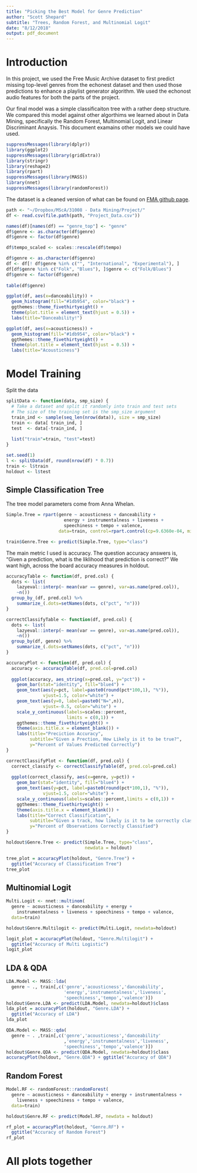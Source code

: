```yaml
---
title: "Picking the Best Model for Genre Prediction"
author: "Scott Shepard"
subtitle: "Trees, Random Forest, and Multinomial Logit"
date: "8/12/2018"
output: pdf_document
---
```


# Introduction

In this project, we used the Free Music Archive dataset to first
predict missing top-level genres from the echonest dataset and
then used those predictions to enhance a playlist generator
algorithm. We used the echonost audio features for both the
parts of the project.

Our final model was a simple classificaiton tree with a rather
deep structure. We compared this model against other algorthims
we learned about in Data Mining, specifically the Random Forest,
Multinomial Logit, and Linear Discriminant Anaysis. This 
document examains other models we could have used.

```r
suppressMessages(library(dplyr))
library(ggplot2)
suppressMessages(library(gridExtra))
library(stringr)
library(reshape2)
library(rpart)
suppressMessages(library(MASS))
library(nnet)
suppressMessages(library(randomForest))
```

The dataset is a cleaned version of what can be found on
[FMA github page](https://github.com/mdeff/fma).

```r
path <- "~/Dropbox/MScA/31008 - Data Mining/Project/"
df <- read.csv(file.path(path, "Project_Data.csv"))

names(df)[names(df) == "genre_top"] <- "genre"
df$genre <- as.character(df$genre)
df$genre <- factor(df$genre)

df$tempo_scaled <- scales::rescale(df$tempo)
```

```r
df$genre <- as.character(df$genre)
df <- df[! df$genre %in% c("", "International", "Experimental"), ]
df[df$genre %in% c("Folk", "Blues"), ]$genre <- c("Folk/Blues")
df$genre <- factor(df$genre)
  
table(df$genre)
```

```r
ggplot(df, aes(x=danceability)) + 
  geom_histogram(fill="#1db954", color="black") + 
  ggthemes::theme_fivethirtyeight() + 
  theme(plot.title = element_text(hjust = 0.5)) +
  labs(title="Danceability!")

ggplot(df, aes(x=acousticness)) + 
  geom_histogram(fill="#1db954", color="black") + 
  ggthemes::theme_fivethirtyeight() + 
  theme(plot.title = element_text(hjust = 0.5)) +
  labs(title="Acousticness")
```

# Model Training

Split the data

```r
splitData <- function(data, smp_size) {
  # Take a dataset and split it randomly into train and test sets
  # The size of the training set is the smp_size argument
  train_ind <- sample(seq_len(nrow(data)), size = smp_size)
  train <- data[ train_ind, ]
  test  <- data[-train_ind, ]
  
  list("train"=train, "test"=test)
}
```

```r
set.seed(1)
l <- splitData(df, round(nrow(df) * 0.7))
train <- l$train
holdout <- l$test
```

## Simple Classification Tree

The tree model parameters come from Anna Whelan.

```r
Simple.Tree = rpart(genre ~ acousticness + danceability + 
                      energy + instrumentalness + liveness +
                      speechiness + tempo + valence,
                    data=train, control=rpart.control(cp=9.6360e-04, minsplit=25, xval=20, maxsurrogate=0))

train$Genre.Tree <- predict(Simple.Tree, type="class")
```

The main metric I used is accuracy. The question accuracy 
answers is, "Given a prediction, what is the liklihood that
prediction is correct?" We want high, across the board accuracy 
measures in holdout.

```r
accuracyTable <- function(df, pred.col) {
  dots <- list(
    lazyeval::interp(~ mean(var == genre), var=as.name(pred.col)),
    ~n())
  group_by_(df, pred.col) %>%
    summarize_(.dots=setNames(dots, c("pct", "n")))
}

correctClassifyTable <- function(df, pred.col) {
  dots <- list(
    lazyeval::interp(~ mean(var == genre), var=as.name(pred.col)),
    ~n())
  group_by(df, genre) %>%
    summarize_(.dots=setNames(dots, c("pct", "n")))
}

accuracyPlot <- function(df, pred.col) {
  accuracy <- accuracyTable(df, pred.col=pred.col)
  
  ggplot(accuracy, aes_string(x=pred.col, y="pct")) + 
    geom_bar(stat="identity", fill="blue4") + 
    geom_text(aes(y=pct, label=paste0(round(pct*100,1), "%")),
              vjust=1.5, color="white") +
    geom_text(aes(y=0, label=paste0("N=",n)),
              vjust=-0.5, color="white") +
    scale_y_continuous(labels=scales::percent, 
                       limits = c(0,1)) +
    ggthemes::theme_fivethirtyeight() +
    theme(axis.title.x = element_blank()) +
    labs(title="Preciction Accuracy",
         subtitle="Given a Prection, How Likely is it to be true?",
         y="Percent of Values Predicted Correctly")
}

correctClassifyPlot <- function(df, pred.col) {
  correct_classify <- correctClassifyTable(df, pred.col=pred.col)
  
  ggplot(correct_classify, aes(x=genre, y=pct)) + 
    geom_bar(stat="identity", fill="blue4") + 
    geom_text(aes(y=pct, label=paste0(round(pct*100,1), "%")),
              vjust=1.5, color="white") +
    scale_y_continuous(labels=scales::percent,limits = c(0,1)) +
    ggthemes::theme_fivethirtyeight() +
    theme(axis.title.x = element_blank()) +
    labs(title="Correct Classification",
         subtitle="Given a track, how likely is it to be correctly classified?",
         y="Percent of Observations Correctly Classified")
}
```

```r
holdout$Genre.Tree <- predict(Simple.Tree, type="class", 
                              newdata = holdout)

tree_plot = accuracyPlot(holdout, "Genre.Tree") + 
  ggtitle("Accuracy of Classification Tree")
tree_plot
```

## Multinomial Logit

```r
Multi.Logit <- nnet::multinom(
  genre ~ acousticness + danceability + energy + 
    instrumentalness + liveness + speechiness + tempo + valence,
  data=train)

holdout$Genre.Multilogit <- predict(Multi.Logit, newdata=holdout)

logit_plot = accuracyPlot(holdout, "Genre.Multilogit") + 
  ggtitle("Accuracy of Multi Logistic")
logit_plot
```

## LDA & QDA

```r
LDA.Model <- MASS::lda(
  genre ~ ., train[,c('genre','acousticness','danceability',
                      'energy','instrumentalness','liveness',
                      'speechiness','tempo','valence')])
holdout$Genre.LDA <- predict(LDA.Model, newdata=holdout)$class
lda_plot = accuracyPlot(holdout, "Genre.LDA") + 
  ggtitle("Accuracy of LDA")
lda_plot
```

```r
QDA.Model <- MASS::qda(
  genre ~ . ,train[,c('genre','acousticness','danceability'
                      ,'energy','instrumentalness','liveness',
                      'speechiness','tempo','valence')])
holdout$Genre.QDA <- predict(QDA.Model, newdata=holdout)$class
accuracyPlot(holdout, "Genre.QDA") + ggtitle("Accuracy of QDA")
```

## Random Forest

```r
Model.RF <- randomForest::randomForest(
  genre ~ acousticness + danceability + energy + instrumentalness +
    liveness + speechiness + tempo + valence, 
  data=train)

holdout$Genre.RF <- predict(Model.RF, newdata = holdout)

rf_plot = accuracyPlot(holdout, "Genre.RF") + 
  ggtitle("Accuracy of Random Forest")
rf_plot
```

# All plots together
